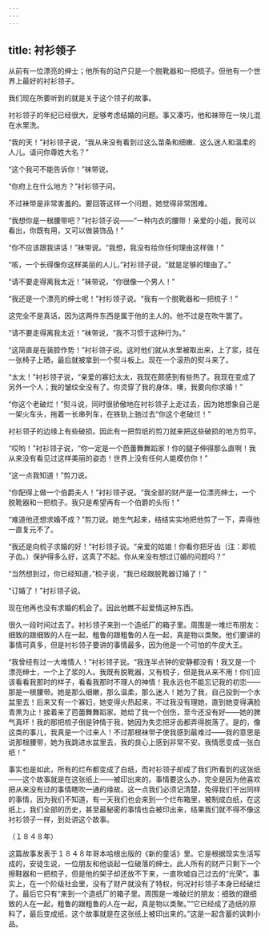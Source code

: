 ```yaml
---
---
---
```

title: 衬衫领子
---




从前有一位漂亮的绅士；他所有的动产只是一个脱靴器和一把梳子。但他有一个世界上最好的衬衫领子。

我们现在所要听到的就是关于这个领子的故事。

衬衫领子的年纪已经很大，足够考虑结婚的问题。事又凑巧，他和袜带在一块儿混在水里洗。

“我的天！”衬衫领子说，“我从来没有看到过这么苗条和细嫩、这么迷人和温柔的人儿。请问你尊姓大名？”

“这个我可不能告诉你！”袜带说。

“你府上在什么地方？”衬衫领子问。

不过袜带是非常害羞的。要回答这样一个问题，她觉得非常困难。

“我想你是一根腰带吧？”衬衫领子说——“一种内衣的腰带！亲爱的小姐，我可以看出，你既有用，又可以做装饰品！”

“你不应该跟我讲话！”袜带说。“我想，我没有给你任何理由这样做！”

“咳，一个长得像你这样美丽的人儿，”衬衫领子说，“就是足够的理由了。”

“请不要走得离我太近！”袜带说，“你很像一个男人！”

“我还是一个漂亮的绅士呢！”衬衫领子说。“我有一个脱靴器和一把梳子！”

这完全不是真话，因为这两件东西是属于他的主人的。他不过是在吹牛罢了。

“请不要走得离我太近！”袜带说，“我不习惯于这种行为。”

“这简直是在装腔作势！”衬衫领子说。这时他们就从水里被取出来，上了浆，挂在一张椅子上晒，最后就被拿到一个熨斗板上。现在一个滚热的熨斗来了。

“太太！”衬衫领子说，“亲爱的寡妇太太，我现在颇感到有些热了。我现在变成了另外一个人；我的皱纹全没有了。你烫穿了我的身体，噢，我要向你求婚！”

“你这个老破烂！”熨斗说，同时很骄傲地在衬衫领子上走过去，因为她想象自己是一架火车头，拖着一长串列车，在铁轨上驰过去“你这个老破烂！”

衬衫领子的边缘上有些破损。因此有一把剪纸的剪刀就来把这些破损的地方剪平。

“哎哟！”衬衫领子说，“你一定是一个芭蕾舞舞蹈家！你的腿子伸得那么直啊！我从来没有看见过这样美丽的姿态！世界上没有任何人能模仿你！”

“这一点我知道！”剪刀说。

“你配得上做一个伯爵夫人！”衬衫领子说。“我全部的财产是一位漂亮绅士，一个脱靴器和一把梳子。我只是希望再有一个伯爵的头衔！”

“难道他还想求婚不成？”剪刀说。她生气起来，结结实实地把他剪了一下，弄得他一直复元不了。

“我还是向梳子求婚的好！”衬衫领子说。“亲爱的姑娘！你看你把牙齿（注：即梳子齿。）保护得多么好，这真了不起。你从来没有想过订婚的问题吗？”

“当然想到过，你已经知道，”梳子说，“我已经跟脱靴器订婚了！”

“订婚了！”衬衫领子说。

现在他再也没有求婚的机会了。因此他瞧不起爱情这种东西。

很久一段时间过去了。衬衫领子来到一个造纸厂的箱子里。周围是一堆烂布朋友：细致的跟细致的人在一起，粗鲁的跟粗鲁的人在一起，真是物以类聚。他们要讲的事情可真多，但是衬衫领子要讲的事情最多，因为他是一个可怕的牛皮大王。

“我曾经有过一大堆情人！”衬衫领子说。“我连半点钟的安静都没有！我又是一个漂亮绅士，一个上了浆的人。我既有脱靴器，又有梳子，但是我从来不用！你们应该看看我那时的样子，看看我那时不理人的神情！我永远也不能忘记我的初恋——那是一根腰带。她是那么细嫩，那么温柔，那么迷人！她为了我，自己投到一个水盆里去！后来又有一个寡妇，她变得火热起来，不过我没有理她，直到她变得满脸青黑为止！接着来了芭蕾舞舞蹈家。她给了我一个创伤，至今还没有好——她的脾气真坏！我的那把梳子倒是钟情于我，她因为失恋把牙齿都弄得脱落了。是的，像这类的事儿，我真是一个过来人！不过那根袜带子使我感到最难过——我的意思是说那根腰带，她为我跳进水盆里去，我的良心上感到非常不安。我情愿变成一张白纸！”

事实也是如此，所有的烂布都变成了白纸，而衬衫领子却成了我们所看到的这张纸——这个故事就是在这张纸上——被印出来的。事情要这么办，完全是因为他喜欢把从来没有过的事情瞎吹一通的缘故。这一点我们必须记清楚，免得我们干出同样的事情，因为我们不知道，有一天我们也会来到一个烂布箱里，被制成白纸，在这纸上，我们全部的历史，甚至最秘密的事情也会被印出来，结果我们就不得不像这衬衫领子一样，到处讲这个故事。

（１８４８年）

这篇故事发表于１８４８年哥本哈根出版的《新的童话》里。它是根据现实生活写成的，安徒生说，一位朋友和他谈起一位破落的绅士。此人所有的财产只剩下一个擦鞋器和一把梳子，但是他的架子却还放不下来，一直吹嘘自己过去的“光荣”。事实上，在一个阶级社会里，没有了财产就没有了特权，何况衬衫领子本身已经破烂了。最后它只有“来到一个造纸厂的箱子里。周围是一堆破烂的朋友：细致的跟细致的人在一起，粗鲁的跟粗鲁的人在一起，真是物以类聚。”“它已经成了造纸的原料了，最后变成纸，这个故事就是在这张纸上被印出来的。”这是一起含蓄的讽刺小品。
